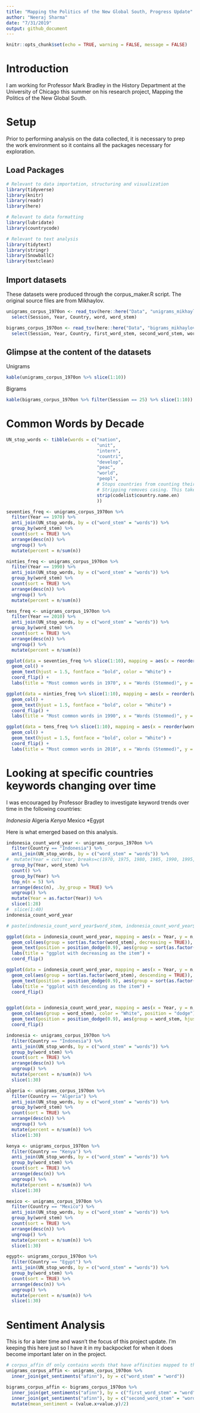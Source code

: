 ```yaml
---
title: "Mapping the Politics of the New Global South, Progress Update"
author: "Neeraj Sharma"
date: "7/31/2019"
output: github_document
---
```


```r
knitr::opts_chunk$set(echo = TRUE, warning = FALSE, message = FALSE)
```

# Introduction

I am working for Professor Mark Bradley in the History Department at the University of Chicago this summer on his research project, Mapping the Politics of the New Global South. 

# Setup

Prior to performing analysis on the data collected, it is necessary to prep the work environment so it contains all the packages necessary for exploration. 

## Load Packages

```r
# Relevant to data importation, structuring and visualization
library(tidyverse)
library(knitr)
library(readr)
library(here)

# Relevant to data formatting
library(lubridate)
library(countrycode)

# Relevant to text analysis
library(tidytext)
library(stringr)
library(SnowballC)
library(textclean)
```

## Import datasets

These datasets were produced through the corpus_maker.R script. The original source files are from Mikhaylov.

```r
unigrams_corpus_1970on <- read_tsv(here::here("Data", "unigrams_mikhaylov_project.tsv")) %>%
  select(Session, Year, Country, word, word_stem)

bigrams_corpus_1970on <- read_tsv(here::here("Data", "bigrams_mikhaylov_project.tsv")) %>%
  select(Session, Year, Country, first_word_stem, second_word_stem, word_stem)
```

## Glimpse at the content of the datasets

Unigrams

```r
kable(unigrams_corpus_1970on %>% slice(1:10))
```

Bigrams

```r
kable(bigrams_corpus_1970on %>% filter(Session == 25) %>% slice(1:10))
```

# Common Words by Decade

```r
UN_stop_words <- tibble(words = c("nation", 
                                  "unit", 
                                  "intern", 
                                  "countri", 
                                  "develop", 
                                  "peac",
                                  "world",
                                  "peopl",
                                  # Stops countries from counting their own names as very commonly repeated words. 
                                  # Stripping removes casing. This takes codelist from countrycode.
                                  strip(codelist$country.name.en)
                                  ))
```

```r
seventies_freq <- unigrams_corpus_1970on %>%
  filter(Year == 1970) %>%
  anti_join(UN_stop_words, by = c("word_stem" = "words")) %>%
  group_by(word_stem) %>%
  count(sort = TRUE) %>%
  arrange(desc(n)) %>%
  ungroup() %>%
  mutate(percent = n/sum(n))

ninties_freq <- unigrams_corpus_1970on %>%
  filter(Year == 1990) %>%
  anti_join(UN_stop_words, by = c("word_stem" = "words")) %>%
  group_by(word_stem) %>%
  count(sort = TRUE) %>%
  arrange(desc(n)) %>%
  ungroup() %>%
  mutate(percent = n/sum(n))

tens_freq <- unigrams_corpus_1970on %>%
  filter(Year == 2010) %>%
  anti_join(UN_stop_words, by = c("word_stem" = "words")) %>%
  group_by(word_stem) %>%
  count(sort = TRUE) %>%
  arrange(desc(n)) %>%
  ungroup() %>%
  mutate(percent = n/sum(n))

ggplot(data = seventies_freq %>% slice(1:10), mapping = aes(x = reorder(word_stem, n), y = n, label = n)) +
  geom_col() +
  geom_text(hjust = 1.5, fontface = "bold", color = "White") +
  coord_flip() +
  labs(title = "Most common words in 1970", x = "Words (Stemmed)", y = "Number of Mentions")

ggplot(data = ninties_freq %>% slice(1:10), mapping = aes(x = reorder(word_stem, n), y = n, label = n)) +
  geom_col() +
  geom_text(hjust = 1.5, fontface = "bold", color = "White") +
  coord_flip() +
  labs(title = "Most common words in 1990", x = "Words (Stemmed)", y = "Number of Mentions")

ggplot(data = tens_freq %>% slice(1:10), mapping = aes(x = reorder(word_stem, n), y = n, label = n)) +
  geom_col() +
  geom_text(hjust = 1.5, fontface = "bold", color = "White") +
  coord_flip() +
  labs(title = "Most common words in 2010", x = "Words (Stemmed)", y = "Number of Mentions")
```

# Looking at specific countries keywords changing over time

I was encouraged by Professor Bradley to investigate keyword trends over time in the following countries:

*Indonesia
*Algeria
*Kenya
*Mexico
*Egypt

Here is what emerged based on this analysis. 

```r
indonesia_count_word_year <- unigrams_corpus_1970on %>%
  filter(Country == "Indonesia") %>%
  anti_join(UN_stop_words, by = c("word_stem" = "words")) %>%
#  mutate(Year = cut(Year, breaks=c(1970, 1975, 1980, 1985, 1990, 1995, 2000, 2005, 2010, 2015, 2018), right = FALSE)) %>%
  group_by(Year, word_stem) %>%
  count() %>%
  group_by(Year) %>%
  top_n(n = 5) %>%
  arrange(desc(n), .by_group = TRUE) %>%
  ungroup() %>%
  mutate(Year = as.factor(Year)) %>%
  slice(1:28)
#  slice(1:40)
indonesia_count_word_year

# paste(indonesia_count_word_year$word_stem, indonesia_count_word_year$n, sep = ", ")

ggplot(data = indonesia_count_word_year, mapping = aes(x = Year, y = n, label = word_stem)) +
  geom_col(aes(group = sort(as.factor(word_stem), decreasing = TRUE)), color = "White", position = "dodge") +
  geom_text(position = position_dodge(0.9), aes(group = sort(as.factor(word_stem), decreasing = TRUE), hjust = 1.5), color = "White") +
  labs(title = "ggplot with decreasing as the item") +
  coord_flip()

ggplot(data = indonesia_count_word_year, mapping = aes(x = Year, y = n, label = word_stem)) +
  geom_col(aes(group = sort(as.factor(word_stem), descending = TRUE)), color = "White", position = "dodge") +
  geom_text(position = position_dodge(0.9), aes(group = sort(as.factor(word_stem), descending = TRUE), hjust = 1.5), color = "White") +
  labs(title = "ggplot with descending as the item") +
  coord_flip()


ggplot(data = indonesia_count_word_year, mapping = aes(x = Year, y = n, label = word_stem)) +
  geom_col(aes(group = word_stem), color = "White", position = "dodge") +
  geom_text(position = position_dodge(0.9), aes(group = word_stem, hjust = 1.5), color = "White") +
  coord_flip()

```

```r
indonesia <- unigrams_corpus_1970on %>%
  filter(Country == "Indonesia") %>%
  anti_join(UN_stop_words, by = c("word_stem" = "words")) %>%
  group_by(word_stem) %>%
  count(sort = TRUE) %>%
  arrange(desc(n)) %>%
  ungroup() %>%
  mutate(percent = n/sum(n)) %>%
  slice(1:30)

algeria <- unigrams_corpus_1970on %>%
  filter(Country == "Algeria") %>%
  anti_join(UN_stop_words, by = c("word_stem" = "words")) %>%
  group_by(word_stem) %>%
  count(sort = TRUE) %>%
  arrange(desc(n)) %>%
  ungroup() %>%
  mutate(percent = n/sum(n)) %>%
  slice(1:30)

kenya <- unigrams_corpus_1970on %>%
  filter(Country == "Kenya") %>%
  anti_join(UN_stop_words, by = c("word_stem" = "words")) %>%
  group_by(word_stem) %>%
  count(sort = TRUE) %>%
  arrange(desc(n)) %>%
  ungroup() %>%
  mutate(percent = n/sum(n)) %>%
  slice(1:30)

mexico <- unigrams_corpus_1970on %>%
  filter(Country == "Mexico") %>%
  anti_join(UN_stop_words, by = c("word_stem" = "words")) %>%
  group_by(word_stem) %>%
  count(sort = TRUE) %>%
  arrange(desc(n)) %>%
  ungroup() %>%
  mutate(percent = n/sum(n)) %>%
  slice(1:30)

egypt<- unigrams_corpus_1970on %>%
  filter(Country == "Egypt") %>%
  anti_join(UN_stop_words, by = c("word_stem" = "words")) %>%
  group_by(word_stem) %>%
  count(sort = TRUE) %>%
  arrange(desc(n)) %>%
  ungroup() %>%
  mutate(percent = n/sum(n)) %>%
  slice(1:30)
```

# Sentiment Analysis

This is for a later time and wasn't the focus of this project update. I'm keeping this here just so I have it in my backpocket for when it does become important later on in the project. 

```r
# corpus_affin df only contains words that have affinities mapped to them
unigrams_corpus_affin <- unigrams_corpus_1970on %>% 
  inner_join(get_sentiments("afinn"), by = c("word_stem" = "word"))

bigrams_corpus_affin <- bigrams_corpus_1970on %>% 
  inner_join(get_sentiments("afinn"), by = c("first_word_stem" = "word")) %>%
  inner_join(get_sentiments("afinn"), by = c("second_word_stem" = "word")) %>%
  mutate(mean_sentiment = (value.x+value.y)/2)
```
